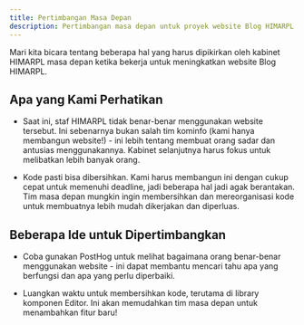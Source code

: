```yaml
---
title: Pertimbangan Masa Depan
description: Pertimbangan masa depan untuk proyek website Blog HIMARPL.
---
```


Mari kita bicara tentang beberapa hal yang harus dipikirkan oleh kabinet HIMARPL masa depan ketika bekerja untuk meningkatkan website Blog HIMARPL.

## Apa yang Kami Perhatikan
- Saat ini, staf HIMARPL tidak benar-benar menggunakan website tersebut. Ini sebenarnya bukan salah tim kominfo (kami hanya membangun website!) - ini lebih tentang membuat orang sadar dan antusias menggunakannya. Kabinet selanjutnya harus fokus untuk melibatkan lebih banyak orang.

- Kode pasti bisa dibersihkan. Kami harus membangun ini dengan cukup cepat untuk memenuhi deadline, jadi beberapa hal jadi agak berantakan. Tim masa depan mungkin ingin membersihkan dan mereorganisasi kode untuk membuatnya lebih mudah dikerjakan dan diperluas.

## Beberapa Ide untuk Dipertimbangkan

- Coba gunakan PostHog untuk melihat bagaimana orang benar-benar menggunakan website - ini dapat membantu mencari tahu apa yang berfungsi dan apa yang perlu diperbaiki.

- Luangkan waktu untuk membersihkan kode, terutama di library komponen Editor. Ini akan memudahkan tim masa depan untuk menambahkan fitur baru!
